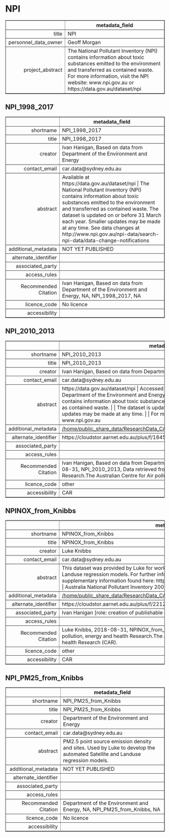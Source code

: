 NPI
===
<!-- html table generated in R 3.6.0 by xtable 1.8-4 package -->
<!-- Fri May 22 19:16:16 2020 -->
<table border=1>
<tr> <th>  </th> <th> metadata_field </th>  </tr>
  <tr> <td align="right"> title </td> <td> NPI </td> </tr>
  <tr> <td align="right"> personnel_data_owner </td> <td> Geoff Morgan </td> </tr>
  <tr> <td align="right"> project_abstract </td> <td> The National Pollutant Inventory (NPI) contains information about toxic substances emitted to the environment and transferred as contained waste. For more information, visit the NPI website: www.npi.gov.au or https://data.gov.au/dataset/npi </td> </tr>
   </table>



NPI_1998_2017
---
<!-- html table generated in R 3.6.0 by xtable 1.8-4 package -->
<!-- Fri May 22 19:16:16 2020 -->
<table border=1>
<tr> <th>  </th> <th> metadata_field </th>  </tr>
  <tr> <td align="right"> shortname </td> <td> NPI_1998_2017 </td> </tr>
  <tr> <td align="right"> title </td> <td> NPI_1998_2017 </td> </tr>
  <tr> <td align="right"> creator </td> <td> Ivan Hanigan, Based on data from Department of the Environment and Energy </td> </tr>
  <tr> <td align="right"> contact_email </td> <td> car.data@sydney.edu.au </td> </tr>
  <tr> <td align="right"> abstract </td> <td> Available at https://data.gov.au/dataset/npi  | The National Pollutant Inventory (NPI) contains information about toxic substances emitted to the environment and transferred as contained waste. The dataset is updated on or before 31 March each year. Smaller updates may be made at any time. See data changes at http://www.npi.gov.au/npi-data/search-npi-data/data-change-notifications </td> </tr>
  <tr> <td align="right"> additional_metadata </td> <td> NOT YET PUBLISHED </td> </tr>
  <tr> <td align="right"> alternate_identifier </td> <td>  </td> </tr>
  <tr> <td align="right"> associated_party </td> <td>  </td> </tr>
  <tr> <td align="right"> access_rules </td> <td>  </td> </tr>
  <tr> <td align="right"> Recommended Citation </td> <td> Ivan Hanigan, Based on data from Department of the Environment and Energy, NA, NPI_1998_2017, NA </td> </tr>
  <tr> <td align="right"> licence_code </td> <td> No licence </td> </tr>
  <tr> <td align="right"> accessibility </td> <td>  </td> </tr>
   </table>



NPI_2010_2013
---
<!-- html table generated in R 3.6.0 by xtable 1.8-4 package -->
<!-- Fri May 22 19:16:16 2020 -->
<table border=1>
<tr> <th>  </th> <th> metadata_field </th>  </tr>
  <tr> <td align="right"> shortname </td> <td> NPI_2010_2013 </td> </tr>
  <tr> <td align="right"> title </td> <td> NPI_2010_2013 </td> </tr>
  <tr> <td align="right"> creator </td> <td> Ivan Hanigan, Based on data from Department of the Environment and Energy </td> </tr>
  <tr> <td align="right"> contact_email </td> <td> car.data@sydney.edu.au </td> </tr>
  <tr> <td align="right"> abstract </td> <td> https://data.gov.au/dataset/npi | Accessed by ivanhanigan 2018-03-07 | Publisher: Department of the Environment and Energy  | The National Pollutant Inventory (NPI) contains information about toxic substances emitted to the environment and transferred as contained waste. |  | The dataset is updated on or before 31 March each year. Smaller updates may be made at any time. |  | For more information, visit the NPI website: www.npi.gov.au </td> </tr>
  <tr> <td align="right"> additional_metadata </td> <td> <a href = "/home/public_share_data/ResearchData_CAR/Environment_General/NPI/NPI_2010_2013" target = "_blank">/home/public_share_data/ResearchData_CAR/Environment_General/NPI/NPI_2010_2013</a> </td> </tr>
  <tr> <td align="right"> alternate_identifier </td> <td> https://cloudstor.aarnet.edu.au/plus/f/1845019603 </td> </tr>
  <tr> <td align="right"> associated_party </td> <td>  </td> </tr>
  <tr> <td align="right"> access_rules </td> <td>  </td> </tr>
  <tr> <td align="right"> Recommended Citation </td> <td> Ivan Hanigan, Based on data from Department of the Environment and Energy, 2018-08-31, NPI_2010_2013, Data retrieved from Centre for Air pollution, energy and health Research.The Australian Centre for Air pollution, energy and health Research (CAR). </td> </tr>
  <tr> <td align="right"> licence_code </td> <td> other </td> </tr>
  <tr> <td align="right"> accessibility </td> <td> CAR </td> </tr>
   </table>



NPINOX_from_Knibbs
---
<!-- html table generated in R 3.6.0 by xtable 1.8-4 package -->
<!-- Fri May 22 19:16:16 2020 -->
<table border=1>
<tr> <th>  </th> <th> metadata_field </th>  </tr>
  <tr> <td align="right"> shortname </td> <td> NPINOX_from_Knibbs </td> </tr>
  <tr> <td align="right"> title </td> <td> NPINOX_from_Knibbs </td> </tr>
  <tr> <td align="right"> creator </td> <td> Luke Knibbs </td> </tr>
  <tr> <td align="right"> contact_email </td> <td> car.data@sydney.edu.au </td> </tr>
  <tr> <td align="right"> abstract </td> <td> This dataset was provided by Luke for work on developing the automated Satellite and Landuse regression models. For further information see Knibbs et al. 2014 and supplementary information found here: https://cloudstor.aarnet.edu.au/plus/f/1718144803 |  | Australia National Pollutant Inventory 2008/9 http://www.npi.gov.au/ </td> </tr>
  <tr> <td align="right"> additional_metadata </td> <td> <a href = "/home/public_share_data/ResearchData_CAR/Environment_General/NPI/NPINOX_from_Knibbs" target = "_blank">/home/public_share_data/ResearchData_CAR/Environment_General/NPI/NPINOX_from_Knibbs</a> </td> </tr>
  <tr> <td align="right"> alternate_identifier </td> <td> https://cloudstor.aarnet.edu.au/plus/f/2212645520 </td> </tr>
  <tr> <td align="right"> associated_party </td> <td> Ivan Hanigan [role: creation of publishable derived data from data provided] </td> </tr>
  <tr> <td align="right"> access_rules </td> <td>  </td> </tr>
  <tr> <td align="right"> Recommended Citation </td> <td> Luke Knibbs, 2018-08-31, NPINOX_from_Knibbs, Data retrieved from Centre for Air pollution, energy and health Research.The Australian Centre for Air pollution, energy and health Research (CAR). </td> </tr>
  <tr> <td align="right"> licence_code </td> <td> other </td> </tr>
  <tr> <td align="right"> accessibility </td> <td> CAR </td> </tr>
   </table>



NPI_PM25_from_Knibbs
---
<!-- html table generated in R 3.6.0 by xtable 1.8-4 package -->
<!-- Fri May 22 19:16:16 2020 -->
<table border=1>
<tr> <th>  </th> <th> metadata_field </th>  </tr>
  <tr> <td align="right"> shortname </td> <td> NPI_PM25_from_Knibbs </td> </tr>
  <tr> <td align="right"> title </td> <td> NPI_PM25_from_Knibbs </td> </tr>
  <tr> <td align="right"> creator </td> <td> Department of the Environment and Energy </td> </tr>
  <tr> <td align="right"> contact_email </td> <td> car.data@sydney.edu.au </td> </tr>
  <tr> <td align="right"> abstract </td> <td> PM2.5 point source emission density and sites. Used by Luke to develop the automated Satellite and Landuse regression models. </td> </tr>
  <tr> <td align="right"> additional_metadata </td> <td> NOT YET PUBLISHED </td> </tr>
  <tr> <td align="right"> alternate_identifier </td> <td>  </td> </tr>
  <tr> <td align="right"> associated_party </td> <td>  </td> </tr>
  <tr> <td align="right"> access_rules </td> <td>  </td> </tr>
  <tr> <td align="right"> Recommended Citation </td> <td> Department of the Environment and Energy, NA, NPI_PM25_from_Knibbs, NA </td> </tr>
  <tr> <td align="right"> licence_code </td> <td> No licence </td> </tr>
  <tr> <td align="right"> accessibility </td> <td>  </td> </tr>
   </table>


